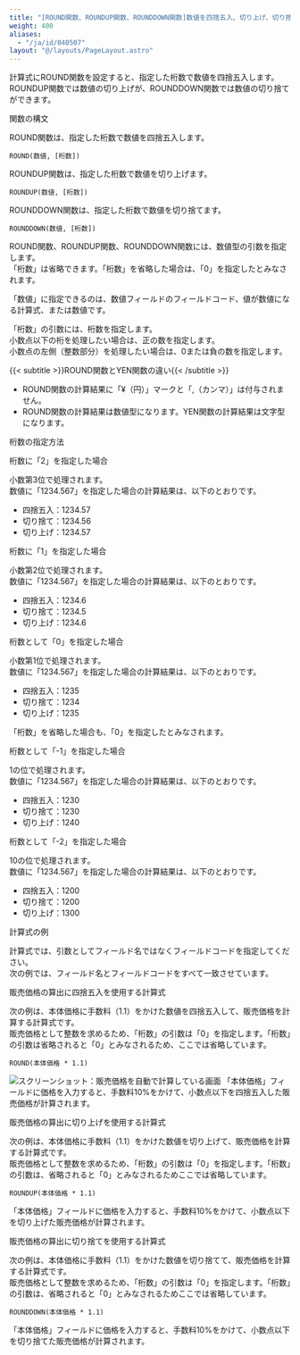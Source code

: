 ```yaml
---
title: "[ROUND関数、ROUNDUP関数、ROUNDDOWN関数]数値を四捨五入、切り上げ、切り捨てする"
weight: 400
aliases:
  - "/ja/id/040507"
layout: "@/layouts/PageLayout.astro"
---
```




計算式にROUND関数を設定すると、指定した桁数で数値を四捨五入します。  
ROUNDUP関数では数値の切り上げが、ROUNDDOWN関数では数値の切り捨てができます。

<Heading id="autocalc_round_function_10">関数の構文</Heading>

ROUND関数は、指定した桁数で数値を四捨五入します。

```plaintext {copy=true}
ROUND(数値, [桁数])

```

ROUNDUP関数は、指定した桁数で数値を切り上げます。

```plaintext {copy=true}
ROUNDUP(数値, [桁数])

```

ROUNDDOWN関数は、指定した桁数で数値を切り捨てます。

```plaintext {copy=true}
ROUNDDOWN(数値, [桁数])

```

ROUND関数、ROUNDUP関数、ROUNDDOWN関数には、数値型の引数を指定します。  
「桁数」は省略できます。「桁数」を省略した場合は、「0」を指定したとみなされます。

「数値」に指定できるのは、数値フィールドのフィールドコード、値が数値になる計算式、または数値です。

「桁数」の引数には、桁数を指定します。  
小数点以下の桁を処理したい場合は、正の数を指定します。  
小数点の左側（整数部分）を処理したい場合は、0または負の数を指定します。

<Note>
&#123;&#123;< subtitle >&#125;&#125;ROUND関数とYEN関数の違い&#123;&#123;< /subtitle >&#125;&#125;

* ROUND関数の計算結果に「&yen;（円）」マークと「,（カンマ）」は付与されません。
* ROUND関数の計算結果は数値型になります。YEN関数の計算結果は文字型になります。

</Note>

<Heading id="autocalc_round_function_20">桁数の指定方法</Heading>

<Heading level={3} id="autocalc_round_function_2010">桁数に「2」を指定した場合</Heading>

小数第3位で処理されます。  
数値に「1234.567」を指定した場合の計算結果は、以下のとおりです。

* 四捨五入：1234.57
* 切り捨て：1234.56
* 切り上げ：1234.57

<Heading level={3} id="autocalc_round_function_2020">桁数に「1」を指定した場合</Heading>

小数第2位で処理されます。  
数値に「1234.567」を指定した場合の計算結果は、以下のとおりです。

* 四捨五入：1234.6
* 切り捨て：1234.5
* 切り上げ：1234.6

<Heading level={3} id="autocalc_round_function_2030">桁数として「0」を指定した場合</Heading>

小数第1位で処理されます。  
数値に「1234.567」を指定した場合の計算結果は、以下のとおりです。

* 四捨五入：1235
* 切り捨て：1234
* 切り上げ：1235

「桁数」を省略した場合も、「0」を指定したとみなされます。

<Heading level={3} id="autocalc_round_function_2040">桁数として「-1」を指定した場合</Heading>

1の位で処理されます。  
数値に「1234.567」を指定した場合の計算結果は、以下のとおりです。

* 四捨五入：1230
* 切り捨て：1230
* 切り上げ：1240

<Heading level={3} id="autocalc_round_function_2050">桁数として「-2」を指定した場合</Heading>

10の位で処理されます。  
数値に「1234.567」を指定した場合の計算結果は、以下のとおりです。

* 四捨五入：1200
* 切り捨て：1200
* 切り上げ：1300

<Heading id="autocalc_round_function_30">計算式の例</Heading>

計算式では、引数としてフィールド名ではなくフィールドコードを指定してください。  
次の例では、フィールド名とフィールドコードをすべて一致させています。

<Heading level={3} id="autocalc_round_function_3010">販売価格の算出に四捨五入を使用する計算式</Heading>

次の例は、本体価格に手数料（1.1）をかけた数値を四捨五入して、販売価格を計算する計算式です。  
販売価格として整数を求めるため、「桁数」の引数は「0」を指定します。「桁数」の引数は省略されると「0」とみなされるため、ここでは省略しています。

```plaintext {copy=true}
ROUND(本体価格 * 1.1)

```

<Img src="/k/kintone/img-ja/round_function_02.png" alt="スクリーンショット：販売価格を自動で計算している画面" />
「本体価格」フィールドに価格を入力すると、手数料10%をかけて、小数点以下を四捨五入した販売価格が計算されます。

<Heading level={3} id="autocalc_round_function_3020">販売価格の算出に切り上げを使用する計算式</Heading>

次の例は、本体価格に手数料（1.1）をかけた数値を切り上げて、販売価格を計算する計算式です。  
販売価格として整数を求めるため、「桁数」の引数は「0」を指定します。「桁数」の引数は、省略されると「0」とみなされるためここでは省略しています。

```plaintext {copy=true}
ROUNDUP(本体価格 * 1.1)

```

「本体価格」フィールドに価格を入力すると、手数料10%をかけて、小数点以下を切り上げた販売価格が計算されます。

<Heading level={3} id="autocalc_round_function_3030">販売価格の算出に切り捨てを使用する計算式</Heading>

次の例は、本体価格に手数料（1.1）をかけた数値を切り捨てて、販売価格を計算する計算式です。  
販売価格として整数を求めるため、「桁数」の引数は「0」を指定します。「桁数」の引数は、省略されると「0」とみなされるためここでは省略しています。

```plaintext {copy=true}
ROUNDDOWN(本体価格 * 1.1)

```

「本体価格」フィールドに価格を入力すると、手数料10%をかけて、小数点以下を切り捨てた販売価格が計算されます。
